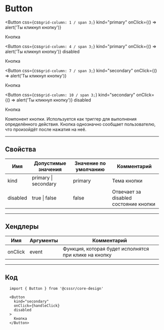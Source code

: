 
# Button

<Button 
  css={css`grid-column: 1 / span 3;`} 
  kind="primary" 
  onClick={() => alert('Ты кликнул кнопку')}
>
  Кнопка
</Button>

<Button
  css={css`grid-column: 4 / span 3;`}
  kind="primary"
  onClick={() => alert('Ты кликнул кнопку')}
  disabled
>
  Кнопка
</Button>

<Button
  css={css`grid-column: 7 / span 3;`}
  kind="secondary"
  onClick={() => alert('Ты кликнул кнопку')}
>
  Кнопка
</Button>

<Button
  css={css`grid-column: 10 / span 3;`}
  kind="secondary"
  onClick={() => alert('Ты кликнул кнопку')}
  disabled
>
  Кнопка
</Button>

Компонент кнопки. Используется как триггер для выполнения определённого действия. Кнопка однозначно сообщает пользователю, что произойдёт после нажатия на неё.

---------------------------------------
## Свойства
Имя       | Допустимые значения  | Значение по умолчанию | Комментарий
--------- | -------------------- | --------------------- | ----------------
kind      | primary \| secondary | primary               | Тема кнопки
disabled  | true \| false        | false                 | Отвечает за disabled состояние кнопки

---------------------------------------
## Хендлеры
Имя       | Аргументы | Комментарий
--------- | --------- | ---------------
onClick   | event     | Функция, которая будет исполнятся при клике на кнопку

---------------------------------------
## Код
```
  import { Button } from '@csssr/core-design'

  <Button
    kind="secondary"
    onClick={handleClick}
    disabled
  >
    Кнопка
  </Button>
```
